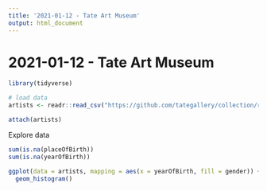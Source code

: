 ```yaml
---
title: '2021-01-12 - Tate Art Museum'
output: html_document
---
```


# 2021-01-12 - Tate Art Museum

```r
library(tidyverse)

# load data
artists <- readr::read_csv("https://github.com/tategallery/collection/raw/master/artist_data.csv")

attach(artists)
```

Explore data
```r
sum(is.na(placeOfBirth))
sum(is.na(yearOfBirth))
```
```r
ggplot(data = artists, mapping = aes(x = yearOfBirth, fill = gender)) + 
  geom_histogram()
```

